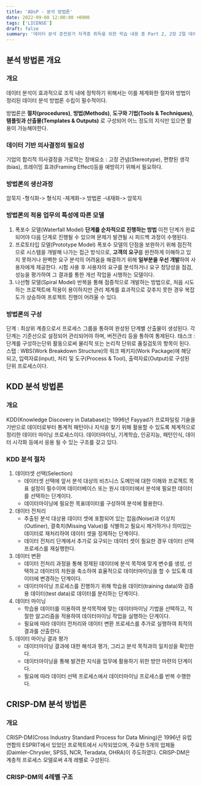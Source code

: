 ```yaml
---
title: 'ADsP - 분석 방법론'
date: 2022-09-08 12:00:00 +0900
tags: ['LICENSE']
draft: false
summary: '데이터 분석 준전문가 자격증 취득을 위한 학습 내용 중 Part 2, 2장 2절 데이터 분석 기획의 이해 챕터 정리 내용'
---
```


## 분석 방법론 개요

### 개요
데이터 분석이 효과적으로 조직 내에 정착하기 위해서는 이를 체계화한 절차와 방법이 정리된 데이터 분석 방법론 수립이 필수적이다.

방법론은 **절차(procedures)**, **방법(Methods)**, **도구와 기법(Tools & Techniques)**, **템플릿과 산출물(Templates & Outputs)** 로 구성되어 어느 정도의 지식만 있으면 활용이 가능해야한다.

### 데이터 기반 의사결정의 필요성
기업의 합리적 의사결정을 가로막는 장애요소 : 고정 관념(Stereotype), 편향된 생각(bias), 프레이밍 효과(Framing Effect)등을 예방히기 위해서 필요하다.

### 방법론의 생산과정
암묵지 -형식화-> 형식지 -체계화-> 방법론 -내재화-> 암묵지

### 방법론의 적용 업무의 특성에 따른 모델

1. 폭포수 모델(Waterfall Model)
   **단계를 순차적으로 진행하는 방법** 이전 단계가 완료되어야 다음 단계로 진행될 수 있으며 문제가 발견될 시 피드백 과정이 수행된다.
2. 프로토타입 모델(Prototype Model)
   폭포수 모델의 단점을 보완하기 위해 점진적으로 시스템을 개발해 나가는 접근 방식으로, **고객의 요구**를 완전하게 이해하고 있지 못하거나 완벽한 요구 분석의 어려움을 해결하기 위해 **일부분을 우선 개발**하여 사용자에게 제공한다. 시험 사용 후 사용자의 요구를 분석하거나 요구 정당성을 점검, 성능을 평가하여 그 결과를 통한 개선 작업을 시행하는 모델이다.
3. 나선형 모델(Spiral Model)
   반복을 통해 점증적으로 개발하는 방법으로, 처음 시도하는 프로젝트에 적용이 용이하지만 관리 체계를 효과적으로 갖추지 못한 경우 복잡도가 상승하여 프로젝트 진행이 어려울 수 있다.

### 방법론의 구성
단계 : 최상위 계층으로서 프로세스 그룹을 통하여 완성된 단계별 산출물이 생성된다. 각 단계는 기준선으로 설정되어 관리되어야 하며, 버전관리 등을 통하여 통제된다.
태스크 : 단계를 구성하는단위 활동으로써 물리적 또는 논리적 단위로 품질검토의 항목이 된다.
스탭 : WBS(Work Breakdown Structure)의 워크 패키지(Work Package)에 해당되고, 입력자료(input), 처리 및 도구(Process & Tool), 출력자료(Output)로 구성된 단위 프로세스이다.

## KDD 분석 방법론

### 개요
KDD(Knowledge Discovery in Database)는 1996년 Fayyad가 프로파일링 기술을 기반으로 데이터로부터 통계적 패턴이나 지식을 찾기 위해 활용할 수 있도록 체계적으로 정리한 데이터 마이닝 프로세스이다. 데이터마이닝, 기계학습, 인공지능, 패턴인식, 데이터 시각화 등에서 응용 될 수 있는 구조를 갖고 있다.

### KDD 분석 절차
1) 데이터셋 선택(Selection)
   - 데이터셋 선택에 앞서 분석 대상의 비즈니스 도메인에 대한 이해와 프로젝트 목표 설정이 필수이며 데이터베이스 또는 원시 데이터에서 분석에 필요한 데이터를 선택하는 단계이다.
   - 데이터마이닝에 필요한 목표데이터를 구성하여 분석에 활용한다.
2) 데이터 전처리
   - 추출된 분석 대상용 데이터 셋에 포함되어 있는 잡음(Noise)과 이상치(Outliner), 결축치(Missing Value)를 식별하고 필요시 제거하거나 의미있는 데이터로 재처리하여 데이터 셋을 정제하는 단계이다.
   - 데이터 전처리 단계에서 추가로 요구되는 데이터 셋이 필요한 경우 데이터 선택 프로세스를 재실행한다.
3) 데이터 변환
   - 데이터 전처리 과정을 통해 정제된 데이터에 분석 목적에 맞게 변수를 생성, 선택하고 데이터의 차원을 축소하여 효율적으로 데이터마이닝을 할 수 있도록 데이터에 변경하는 단계이다.
   - 데이터마이닝 프로세스를 진행하기 위해 학습용 데이터(training data)와 검증용 데이터(test data)로 데이터를 분리하는 단계이다.
4) 데이터 마이닝
   - 학습용 데이터를 이용하여 분석목적에 맞는 데이터마이닝 기법을 선택하고, 적절한 알고리즘을 적용하여 데이터마이닝 작업을 실행하는 단계이다.
   - 필요에 따라 데이터 전처리와 데이터 변환 프로세스를 추가로 실행하여 최적의 결과를 산출한다.
5) 데이터 마이닝 결과 평가
   - 데이터마이닝 결과에 대한 해석과 평가, 그리고 분석 목적과의 일치성을 확인한다.
   - 데이터마이닝을 통해 발견한 지식을 업무에 활용하기 위한 방안 마련의 단계이다.
   - 필요에 따라 데이터 선택 프로세스에서 데이터마이닝 프로세스를 반복 수행한다.

## CRISP-DM 분석 방법론

### 개요
CRISP-DM(Cross Industry Standard Process for Data Mining)은 1996년 유럽 연합의 ESPRIT에서 있었던 프로젝트에서 시작되었으며, 주요한 5개의 업체들(Daimler-Chrysler, SPSS, NCR, Teradata, OHRA)이 주도하였다. CRISP-DM은 계층적 프로세스 모델로써 4개 레벨로 구성된다.

### CRISP-DM의 4레벨 구조

